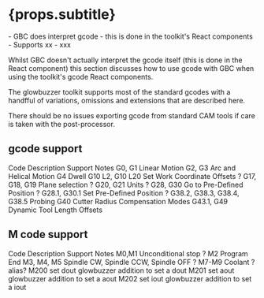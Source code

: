 

# {props.subtitle}

<Tldr>
    - GBC does interpret gcode - this is done in the toolkit's React components
    - Supports xx
    - xxx
</Tldr>

Whilst GBC doesn't actually interpret the gcode itself (this is done in the React component) this section discusses how to use gcode with GBC when using the toolkit's gcode React components.

The glowbuzzer toolkit supports most of the standard gcodes with a handfful of variations, omissions and extensions that are described here.

There should be no issues exporting gcode from standard CAM tools if care is taken with the post-processor.

## gcode support

<BogStandardHeaderRow>
    <BogStandardCol span={5}>
        Code
    </BogStandardCol>
    <BogStandardCol span={8}>
        Description
    </BogStandardCol>
    <BogStandardCol span={2}>
        Support
    </BogStandardCol>
    <BogStandardCol span={9}>
        Notes
    </BogStandardCol>
</BogStandardHeaderRow>

<BogStandardRow>
    <BogStandardCol span={5}>
        G0, G1
    </BogStandardCol>
    <BogStandardCol span={8}>
        Linear Motion
    </BogStandardCol>
    <BogStandardCol span={2}>
        <CheckCircleOutlined/>
    </BogStandardCol>
    <BogStandardCol span={9}>
    </BogStandardCol>
</BogStandardRow>



<BogStandardRow>
    <BogStandardCol span={5}>
        G2, G3
    </BogStandardCol>
    <BogStandardCol span={8}>
        Arc and Helical Motion
    </BogStandardCol>
    <BogStandardCol span={2}>
        <CheckCircleOutlined/>
    </BogStandardCol>
    <BogStandardCol span={9}>
    </BogStandardCol>
</BogStandardRow>

<BogStandardRow>
    <BogStandardCol span={5}>
        G4
    </BogStandardCol>
    <BogStandardCol span={8}>
        Dwell
    </BogStandardCol>
    <BogStandardCol span={2}>
        <CheckCircleOutlined/>
    </BogStandardCol>
    <BogStandardCol span={9}>
    </BogStandardCol>
</BogStandardRow>

<BogStandardRow>
    <BogStandardCol span={5}>
        G10 L2, G10 L20
    </BogStandardCol>
    <BogStandardCol span={8}>
        Set Work Coordinate Offsets
    </BogStandardCol>
    <BogStandardCol span={2}>
        ?
    </BogStandardCol>
    <BogStandardCol span={9}>
    </BogStandardCol>
</BogStandardRow>


<BogStandardRow>
    <BogStandardCol span={5}>
        G17, G18, G19
    </BogStandardCol>
    <BogStandardCol span={8}>
        Plane selection
    </BogStandardCol>
    <BogStandardCol span={2}>
        ?
    </BogStandardCol>
    <BogStandardCol span={9}>
    </BogStandardCol>
</BogStandardRow>


<BogStandardRow>
    <BogStandardCol span={5}>
        G20, G21
    </BogStandardCol>
    <BogStandardCol span={8}>
        Units
    </BogStandardCol>
    <BogStandardCol span={2}>
        ?
    </BogStandardCol>
    <BogStandardCol span={9}>
    </BogStandardCol>
</BogStandardRow>

<BogStandardRow>
    <BogStandardCol span={5}>
        G28, G30
    </BogStandardCol>
    <BogStandardCol span={8}>
        Go to Pre-Defined Position
    </BogStandardCol>
    <BogStandardCol span={2}>
?
    </BogStandardCol>
    <BogStandardCol span={9}>
    </BogStandardCol>
</BogStandardRow>


<BogStandardRow>
    <BogStandardCol span={5}>
        G28.1, G30.1
    </BogStandardCol>
    <BogStandardCol span={8}>
        Set Pre-Defined Position
    </BogStandardCol>
    <BogStandardCol span={2}>
?
    </BogStandardCol>
    <BogStandardCol span={9}>
    </BogStandardCol>
</BogStandardRow>


<BogStandardRow>
    <BogStandardCol span={5}>
        G38.2, G38.3, G38.4, G38.5
    </BogStandardCol>
    <BogStandardCol span={8}>
        Probing
    </BogStandardCol>
    <BogStandardCol span={2}>
        <CloseCircleOutlined/>
    </BogStandardCol>
    <BogStandardCol span={9}>
    </BogStandardCol>
</BogStandardRow>


<BogStandardRow>
    <BogStandardCol span={5}>
        G40
    </BogStandardCol>
    <BogStandardCol span={8}>
        Cutter Radius Compensation Modes
    </BogStandardCol>
    <BogStandardCol span={2}>
        <CloseCircleOutlined/>
    </BogStandardCol>
    <BogStandardCol span={9}>
    </BogStandardCol>
</BogStandardRow>


<BogStandardRow>
    <BogStandardCol span={5}>
        G43.1, G49
    </BogStandardCol>
    <BogStandardCol span={8}>
        Dynamic Tool Length Offsets
    </BogStandardCol>
    <BogStandardCol span={2}>
        <CheckCircleOutlined/>
    </BogStandardCol>
    <BogStandardCol span={9}>
    </BogStandardCol>
</BogStandardRow>

## M code support


<BogStandardHeaderRow>
    <BogStandardCol span={5}>
        Code
    </BogStandardCol>
    <BogStandardCol span={8}>
        Description
    </BogStandardCol>
    <BogStandardCol span={2}>
        Support
    </BogStandardCol>
    <BogStandardCol span={9}>
        Notes
    </BogStandardCol>
</BogStandardHeaderRow>

<BogStandardRow>
    <BogStandardCol span={5}>
        M0,M1
    </BogStandardCol>
    <BogStandardCol span={8}>
        Unconditional stop
    </BogStandardCol>
    <BogStandardCol span={2}>
        ?
    </BogStandardCol>
    <BogStandardCol span={9}>
    </BogStandardCol>
</BogStandardRow>


<BogStandardRow>
    <BogStandardCol span={5}>
        M2
    </BogStandardCol>
    <BogStandardCol span={8}>
        Program End
    </BogStandardCol>
    <BogStandardCol span={2}>
        <CheckCircleOutlined/>
    </BogStandardCol>
    <BogStandardCol span={9}>
    </BogStandardCol>
</BogStandardRow>


<BogStandardRow>
    <BogStandardCol span={5}>
        M3, M4, M5
    </BogStandardCol>
    <BogStandardCol span={8}>
        Spindle CW, Spindle CCW, Spindle OFF
    </BogStandardCol>
    <BogStandardCol span={2}>
        ?
    </BogStandardCol>
    <BogStandardCol span={9}>
    </BogStandardCol>
</BogStandardRow>


<BogStandardRow>
    <BogStandardCol span={5}>
        M7-M9
    </BogStandardCol>
    <BogStandardCol span={8}>
        Coolant
    </BogStandardCol>
    <BogStandardCol span={2}>
        ?
    </BogStandardCol>
    <BogStandardCol span={9}>
        alias?
    </BogStandardCol>
</BogStandardRow>

<BogStandardRow>
    <BogStandardCol span={5}>
        M200
    </BogStandardCol>
    <BogStandardCol span={8}>
        set dout
    </BogStandardCol>
    <BogStandardCol span={2}>
        <CheckCircleOutlined/>
    </BogStandardCol>
    <BogStandardCol span={9}>
        glowbuzzer addition to set a dout
    </BogStandardCol>
</BogStandardRow>

<BogStandardRow>
    <BogStandardCol span={5}>
        M201
    </BogStandardCol>
    <BogStandardCol span={8}>
        set aout
    </BogStandardCol>
    <BogStandardCol span={2}>
        <CheckCircleOutlined/>
    </BogStandardCol>
    <BogStandardCol span={9}>
        glowbuzzer addition to set a aout
    </BogStandardCol>
</BogStandardRow>

<BogStandardRow>
    <BogStandardCol span={5}>
        M202
    </BogStandardCol>
    <BogStandardCol span={8}>
        set iout
    </BogStandardCol>
    <BogStandardCol span={2}>
        <CheckCircleOutlined/>
    </BogStandardCol>
    <BogStandardCol span={9}>
        glowbuzzer addition to set a iout
    </BogStandardCol>
</BogStandardRow>

